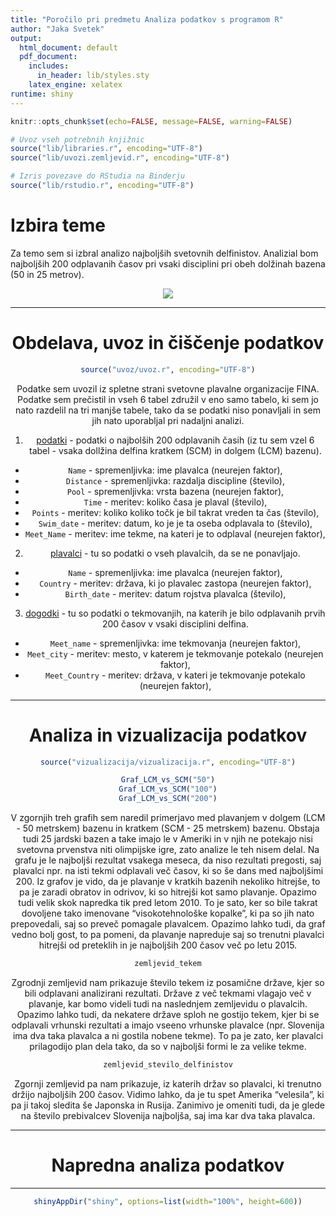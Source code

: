 ```yaml
---
title: "Poročilo pri predmetu Analiza podatkov s programom R"
author: "Jaka Svetek"
output:
  html_document: default
  pdf_document:
    includes:
      in_header: lib/styles.sty
    latex_engine: xelatex
runtime: shiny
---
```


```r
knitr::opts_chunk$set(echo=FALSE, message=FALSE, warning=FALSE)

# Uvoz vseh potrebnih knjižnic
source("lib/libraries.r", encoding="UTF-8")
source("lib/uvozi.zemljevid.r", encoding="UTF-8")
```

```r
# Izris povezave do RStudia na Binderju
source("lib/rstudio.r", encoding="UTF-8")
```

# Izbira teme

Za temo sem si izbral analizo najboljših svetovnih delfinistov. Analizial bom najboljših 200 odplavanih časov pri vsaki disciplini pri obeh dolžinah bazena (50 in 25 metrov).

<center>
![](slike/MichaelPhelps.jpg)

***

# Obdelava, uvoz in čiščenje podatkov

```r
source("uvoz/uvoz.r", encoding="UTF-8")
```

Podatke sem uvozil iz spletne strani svetovne plavalne organizacije FINA. Podatke sem prečistil in vseh 6 tabel združil v eno samo tabelo, ki sem jo nato razdelil na tri manjše tabele, tako da se podatki niso ponavljali in sem jih nato uporabljal pri nadaljni analizi.

1. [podatki](http://www.fina.org/fina-rankings/filter/overall-rankings) - podatki o najbolših 200 odplavanih časih (iz tu sem vzel 6 tabel - vsaka dollžina delfina kratkem (SCM) in dolgem (LCM) bazenu).
  - `Name` - spremenljivka: ime plavalca (neurejen faktor),
  - `Distance` - spremenljivka: razdalja discipline (število),
  - `Pool` - spremenljivka: vrsta bazena (neurejen faktor),
  - `Time` - meritev: koliko časa je plaval (število),
  - `Points` - meritev: koliko koliko točk je bil takrat vreden ta čas (število),
  - `Swim_date` - meritev: datum, ko je je ta oseba odplavala to (število),
  - `Meet_Name` - meritev: ime tekme, na kateri je to odplaval (neurejen faktor),

2. [plavalci](http://www.fina.org/fina-rankings/filter/overall-rankings) - tu so podatki o vseh plavalcih, da se ne ponavljajo.
  - `Name` - spremenljivka: ime plavalca (neurejen faktor),
  - `Country` - meritev: država, ki jo plavalec zastopa (neurejen faktor),
  - `Birth_date` - meritev: datum rojstva plavalca (število),
  
3. [dogodki](http://www.fina.org/fina-rankings/filter/overall-rankings) - tu so podatki o tekmovanjih, na katerih je  bilo odplavanih prvih 200 časov v vsaki disciplini delfina.
  - `Meet_name` - spremenljivka: ime tekmovanja (neurejen faktor),
  - `Meet_city` - meritev: mesto, v katerem je tekmovanje potekalo (neurejen faktor),
  - `Meet_Country` - meritev: država, v kateri je tekmovanje potekalo (neurejen faktor),


***

# Analiza in vizualizacija podatkov

```r
source("vizualizacija/vizualizacija.r", encoding="UTF-8")
```

```r
Graf_LCM_vs_SCM("50")
Graf_LCM_vs_SCM("100")
Graf_LCM_vs_SCM("200")
```
V zgornjih treh grafih sem naredil primerjavo med plavanjem v dolgem (LCM - 50 metrskem) bazenu in kratkem (SCM - 25 metrskem) bazenu. Obstaja tudi 25 jardski bazen a take imajo le v Ameriki in v njih ne potekajo nisi svetovna prvenstva niti olimpijske igre, zato analize le teh nisem delal. Na grafu je le najboljši rezultat vsakega meseca, da niso rezultati pregosti, saj plavalci npr. na isti tekmi odplavali več časov, ki so še dans med najboljšimi 200. Iz grafov je vido, da je plavanje v kratkih bazenih nekoliko hitrejše, to pa je zaradi obratov in odrivov, ki so hitrejši kot samo plavanje. Opazimo tudi velik skok napredka tik pred letom 2010. To je sato, ker so bile takrat dovoljene tako imenovane "visokotehnološke kopalke", ki pa so jih nato prepovedali, saj so preveč pomagale plavalcem. Opazimo lahko tudi, da graf vedno bolj gost, to pa pomeni, da plavanje napreduje saj so trenutni plavalci hitrejši od preteklih in je najboljših 200 časov več po letu 2015.

```r
zemljevid_tekem
```
Zgrodnji zemljevid nam prikazuje število tekem iz posamične države, kjer so bili odplavani analizirani rezultati. Države z več tekmami vlagajo več v plavanje, kar bomo videli tudi na naslednjem zemljevidu o plavalcih. Opazimo lahko tudi, da nekatere države sploh ne gostijo tekem, kjer bi se odplavali vrhunski rezultati a imajo vseeno vrhunske plavalce (npr. Slovenija ima dva taka plavalca a ni gostila nobene tekme). To pa je zato, ker plavalci prilagodijo plan dela tako, da so v najboljši formi le za velike tekme.

```r
zemljevid_stevilo_delfinistov
```
Zgornji zemljevid pa nam prikazuje, iz katerih držav so plavalci, ki trenutno držijo najboljših 200 časov. Vidimo lahko, da je tu spet Amerika "velesila", ki pa ji takoj sledita še Japonska in Rusija. Zanimivo je omeniti tudi, da je glede na število prebivalcev Slovenija najboljša, saj ima kar dva taka plavalca.

***

# Napredna analiza podatkov


***

```r
shinyAppDir("shiny", options=list(width="100%", height=600))
```
